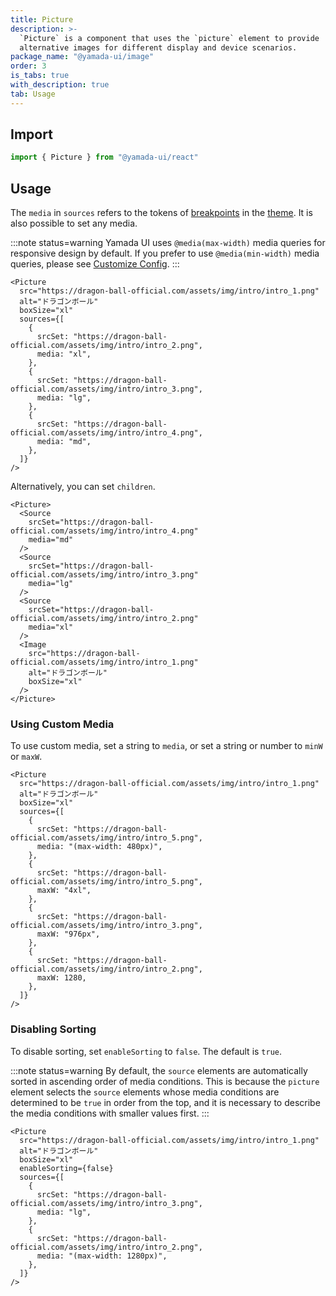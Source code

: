 ```yaml
---
title: Picture
description: >-
  `Picture` is a component that uses the `picture` element to provide
  alternative images for different display and device scenarios.
package_name: "@yamada-ui/image"
order: 3
is_tabs: true
with_description: true
tab: Usage
---
```


## Import

```ts
import { Picture } from "@yamada-ui/react"
```

## Usage

The `media` in `sources` refers to the tokens of [breakpoints](/styled-system/theming/default-theme#breakpoints) in the [theme](/styled-system/theming). It is also possible to set any media.

:::note status=warning
Yamada UI uses `@media(max-width)` media queries for responsive design by default. If you prefer to use `@media(min-width)` media queries, please see [Customize Config](/styled-system/configure/customize-config).
:::

```tsx
<Picture
  src="https://dragon-ball-official.com/assets/img/intro/intro_1.png"
  alt="ドラゴンボール"
  boxSize="xl"
  sources={[
    {
      srcSet: "https://dragon-ball-official.com/assets/img/intro/intro_2.png",
      media: "xl",
    },
    {
      srcSet: "https://dragon-ball-official.com/assets/img/intro/intro_3.png",
      media: "lg",
    },
    {
      srcSet: "https://dragon-ball-official.com/assets/img/intro/intro_4.png",
      media: "md",
    },
  ]}
/>
```

Alternatively, you can set `children`.

```tsx
<Picture>
  <Source
    srcSet="https://dragon-ball-official.com/assets/img/intro/intro_4.png"
    media="md"
  />
  <Source
    srcSet="https://dragon-ball-official.com/assets/img/intro/intro_3.png"
    media="lg"
  />
  <Source
    srcSet="https://dragon-ball-official.com/assets/img/intro/intro_2.png"
    media="xl"
  />
  <Image
    src="https://dragon-ball-official.com/assets/img/intro/intro_1.png"
    alt="ドラゴンボール"
    boxSize="xl"
  />
</Picture>
```

### Using Custom Media

To use custom media, set a string to `media`, or set a string or number to `minW` or `maxW`.

```tsx
<Picture
  src="https://dragon-ball-official.com/assets/img/intro/intro_1.png"
  alt="ドラゴンボール"
  boxSize="xl"
  sources={[
    {
      srcSet: "https://dragon-ball-official.com/assets/img/intro/intro_5.png",
      media: "(max-width: 480px)",
    },
    {
      srcSet: "https://dragon-ball-official.com/assets/img/intro/intro_5.png",
      maxW: "4xl",
    },
    {
      srcSet: "https://dragon-ball-official.com/assets/img/intro/intro_3.png",
      maxW: "976px",
    },
    {
      srcSet: "https://dragon-ball-official.com/assets/img/intro/intro_2.png",
      maxW: 1280,
    },
  ]}
/>
```

### Disabling Sorting

To disable sorting, set `enableSorting` to `false`. The default is `true`.

:::note status=warning
By default, the `source` elements are automatically sorted in ascending order of media conditions. This is because the `picture` element selects the `source` elements whose media conditions are determined to be `true` in order from the top, and it is necessary to describe the media conditions with smaller values first.
:::

```tsx
<Picture
  src="https://dragon-ball-official.com/assets/img/intro/intro_1.png"
  alt="ドラゴンボール"
  boxSize="xl"
  enableSorting={false}
  sources={[
    {
      srcSet: "https://dragon-ball-official.com/assets/img/intro/intro_3.png",
      media: "lg",
    },
    {
      srcSet: "https://dragon-ball-official.com/assets/img/intro/intro_2.png",
      media: "(max-width: 1280px)",
    },
  ]}
/>
```
